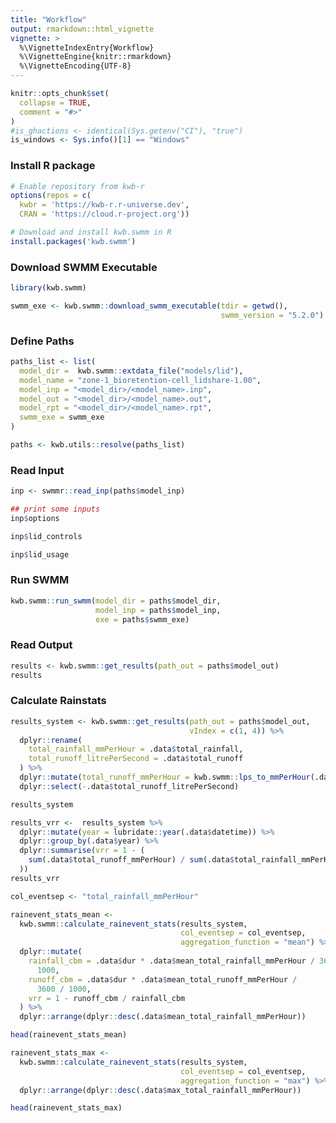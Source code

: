 ```yaml
---
title: "Workflow"
output: rmarkdown::html_vignette
vignette: >
  %\VignetteIndexEntry{Workflow}
  %\VignetteEngine{knitr::rmarkdown}
  %\VignetteEncoding{UTF-8}
---
```


```r
knitr::opts_chunk$set(
  collapse = TRUE,
  comment = "#>"
)
#is_ghactions <- identical(Sys.getenv("CI"), "true")
is_windows <- Sys.info()[1] == "Windows"
```

### Install R package

```r
# Enable repository from kwb-r
options(repos = c(
  kwbr = 'https://kwb-r.r-universe.dev',
  CRAN = 'https://cloud.r-project.org'))

# Download and install kwb.swmm in R
install.packages('kwb.swmm')

```

### Download SWMM Executable 

```r
library(kwb.swmm)

swmm_exe <- kwb.swmm::download_swmm_executable(tdir = getwd(),
                                               swmm_version = "5.2.0")
```

### Define Paths 

```r

paths_list <- list(
  model_dir =  kwb.swmm::extdata_file("models/lid"),
  model_name = "zone-1_bioretention-cell_lidshare-1.00",
  model_inp = "<model_dir>/<model_name>.inp",
  model_out = "<model_dir>/<model_name>.out",
  model_rpt = "<model_dir>/<model_name>.rpt",
  swmm_exe = swmm_exe
)

paths <- kwb.utils::resolve(paths_list)
```

### Read Input 

```r
inp <- swmmr::read_inp(paths$model_inp)

## print some inputs
inp$options

inp$lid_controls

inp$lid_usage

```

### Run SWMM
```r
kwb.swmm::run_swmm(model_dir = paths$model_dir,
                   model_inp = paths$model_inp,
                   exe = paths$swmm_exe)
```


### Read Output

```r

results <- kwb.swmm::get_results(path_out = paths$model_out)
results
```

### Calculate Rainstats

```r
results_system <- kwb.swmm::get_results(path_out = paths$model_out,
                                        vIndex = c(1, 4)) %>%
  dplyr::rename(
    total_rainfall_mmPerHour = .data$total_rainfall,
    total_runoff_litrePerSecond = .data$total_runoff
  ) %>%
  dplyr::mutate(total_runoff_mmPerHour = kwb.swmm::lps_to_mmPerHour(.data$total_runoff_litrePerSecond)) %>%
  dplyr::select(-.data$total_runoff_litrePerSecond)

results_system

results_vrr <-  results_system %>%
  dplyr::mutate(year = lubridate::year(.data$datetime)) %>%
  dplyr::group_by(.data$year) %>%
  dplyr::summarise(vrr = 1 - (
    sum(.data$total_runoff_mmPerHour) / sum(.data$total_rainfall_mmPerHour)
  ))
results_vrr

col_eventsep <- "total_rainfall_mmPerHour"

rainevent_stats_mean <-
  kwb.swmm::calculate_rainevent_stats(results_system,
                                      col_eventsep = col_eventsep,
                                      aggregation_function = "mean") %>%
  dplyr::mutate(
    rainfall_cbm = .data$dur * .data$mean_total_rainfall_mmPerHour / 3600 /
      1000,
    runoff_cbm = .data$dur * .data$mean_total_runoff_mmPerHour /
      3600 / 1000,
    vrr = 1 - runoff_cbm / rainfall_cbm
  ) %>%
  dplyr::arrange(dplyr::desc(.data$mean_total_rainfall_mmPerHour))

head(rainevent_stats_mean)

rainevent_stats_max <-
  kwb.swmm::calculate_rainevent_stats(results_system,
                                      col_eventsep = col_eventsep,
                                      aggregation_function = "max") %>%
  dplyr::arrange(dplyr::desc(.data$max_total_rainfall_mmPerHour))

head(rainevent_stats_max)

```
